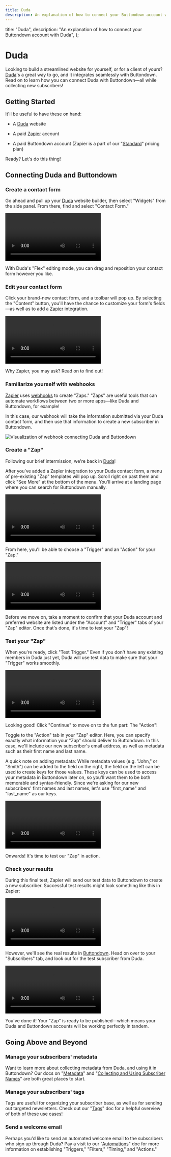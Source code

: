 ```yaml
---
title: Duda
description: An explanation of how to connect your Buttondown account with Duda
---
```



  title: "Duda",
  description:
    "An explanation of how to connect your Buttondown account with Duda",
};

# Duda

Looking to build a streamlined website for yourself, or for a client of yours? [Duda](https://www.duda.co/)'s a great way to go, and it integrates seamlessly with Buttondown. Read on to learn how you can connect Duda with Buttondown—all while collecting new subscribers!

## Getting Started

It'll be useful to have these on hand:

-   A [Duda](https://www.duda.co/) website
    
-   A paid [Zapier](https://zapier.com/) account
    
-   A paid Buttondown account (Zapier is a part of our "[Standard](https://buttondown.email/pricing)" pricing plan)

Ready? Let's do this thing!

## Connecting Duda and Buttondown

### Create a contact form

Go ahead and pull up your [Duda](https://www.duda.co/) website builder, then select "Widgets" from the side panel. From there, find and select "Contact Form."

<video src="/images/duda/duda_widgets-menu-in-duda.mp4" controls></video>

With Duda's "Flex" editing mode, you can drag and reposition your contact form however you like.

### Edit your contact form

Click your brand-new contact form, and a toolbar will pop up. By selecting the "Content" button, you'll have the chance to customize your form's fields—as well as to add a [Zapier](https://zapier.com/) integration.

<video src="/images/duda/duda_menu-to-edit-contact-form-content.mp4" controls></video>

Why Zapier, you may ask? Read on to find out!

### Familiarize yourself with webhooks

[Zapier](https://zapier.com/) uses [webhooks](https://docs.buttondown.email/odds-and-ends/glossary#webhooks) to create "Zaps." "Zaps" are useful tools that can automate workflows between two or more apps—like Duda and Buttondown, for example!

In this case, our webhook will take the information submitted via your Duda contact form, and then use that information to create a new subscriber in Buttondown.

![Visualization of webhook connecting Duda and Buttondown](/images/visualizations/duda_webhook-visualization.png)

### Create a "Zap"

Following our brief intermission, we're back in [Duda](https://www.duda.co/)!

After you've added a Zapier integration to your Duda contact form, a menu of pre-existing "Zap" templates will pop up. Scroll right on past them and click "See More" at the bottom of the menu. You'll arrive at a landing page where you can search for Buttondown manually.

<video src="/images/duda/duda_menu-to-add-zapier-template.mp4" controls></video>

From here, you'll be able to choose a "Trigger" and an "Action" for your "Zap." 

<video src="/images/duda/duda_create-zap.mp4" controls></video>

Before we move on, take a moment to confirm that your Duda account and preferred website are listed under the "Account" and "Trigger" tabs of your "Zap" editor. Once that's done, it's time to test your "Zap"!

### Test your "Zap"

When you're ready, click "Test Trigger." Even if you don't have any existing members in Duda just yet, Duda will use test data to make sure that your "Trigger" works smoothly.

<video src="/images/duda/duda_trigger-test-results.mp4" controls></video>

Looking good! Click "Continue" to move on to the fun part: The "Action"!

Toggle to the "Action" tab in your "Zap" editor. Here, you can specify exactly what information your "Zap" should deliver to Buttondown. In this case, we'll include our new subscriber's email address, as well as metadata such as their first name and last name.

A quick note on adding metadata: While metadata values (e.g. "John," or "Smith") can be added to the field on the right, the field on the left can be used to create keys for those values. These keys can be used to access your metadata in Buttondown later on, so you'll want them to be both memorable and syntax-friendly. Since we're asking for our new subscribers' first names and last names, let's use "first_name" and "last_name" as our keys.

<video src="/images/duda/duda_action-menu.mp4" controls></video>

Onwards! It's time to test our "Zap" in action.

### Check your results

During this final test, Zapier will send our test data to Buttondown to create a new subscriber. Successful test results might look something like this in Zapier:

<video src="/images/duda/duda_action-test-results.mp4" controls></video>

However, we'll see the real results in [Buttondown](https://buttondown.email/login). Head on over to your "Subscribers" tab, and look out for the test subscriber from Duda.

<video src="/images/subscribers/duda_buttondown-subscriber-tab.mp4" controls></video>

You've done it! Your "Zap" is ready to be published—which means your Duda and Buttondown accounts will be working perfectly in tandem.

## Going Above and Beyond

### Manage your subscribers' metadata

Want to learn more about collecting metadata from Duda, and using it in Buttondown? Our docs on "[Metadata](https://docs.buttondown.email/advanced-features/metadata)" and "[Collecting and Using Subscriber Names](https://docs.buttondown.email/tutorials/names)" are both great places to start.

### Manage your subscribers' tags

Tags are useful for organizing your subscriber base, as well as for sending out targeted newsletters. Check out our "[Tags](https://docs.buttondown.email/advanced-features/tags)" doc for a helpful overview of both of these use cases!

### Send a welcome email

Perhaps you'd like to send an automated welcome email to the subscribers who sign up through Duda? Pay a visit to our "[Automations](https://docs.buttondown.email/advanced-features/automations)" doc for more information on establishing "Triggers," "Filters," "Timing," and "Actions."